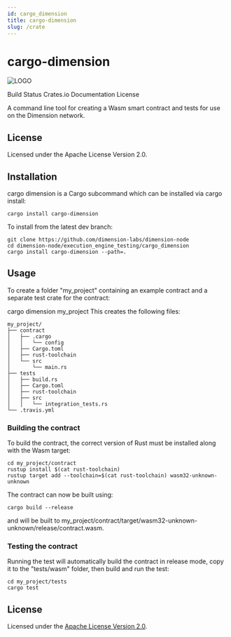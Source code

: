 ```yaml
---
id: cargo_dimension
title: cargo-dimension
slug: /crate
---
```


# cargo-dimension

![LOGO](https://raw.githubusercontent.com/dimension-labs/dimension-node/master/images/dimension-association-logo-primary.svg)

Build Status Crates.io Documentation License

A command line tool for creating a Wasm smart contract and tests for use on the Dimension network.

## License

Licensed under the Apache License Version 2.0.

## Installation

cargo dimension is a Cargo subcommand which can be installed via cargo install:

```
cargo install cargo-dimension
```

To install from the latest dev branch:

```
git clone https://github.com/dimension-labs/dimension-node
cd dimension-node/execution_engine_testing/cargo_dimension
cargo install cargo-dimension --path=.
```

## Usage

To create a folder "my_project" containing an example contract and a separate test crate for the contract:

cargo dimension my_project This creates the following files:

```
my_project/
├── contract
│   ├── .cargo
│   │   └── config
│   ├── Cargo.toml
│   ├── rust-toolchain
│   └── src
│       └── main.rs
├── tests
│   ├── build.rs
│   ├── Cargo.toml
│   ├── rust-toolchain
│   ├── src
│   │   └── integration_tests.rs
└── .travis.yml
```

### Building the contract

To build the contract, the correct version of Rust must be installed along with the Wasm target:

```
cd my_project/contract
rustup install $(cat rust-toolchain)
rustup target add --toolchain=$(cat rust-toolchain) wasm32-unknown-unknown
```

The contract can now be built using:

```
cargo build --release
```

and will be built to my_project/contract/target/wasm32-unknown-unknown/release/contract.wasm.

### Testing the contract

Running the test will automatically build the contract in release mode, copy it to the "tests/wasm" folder, then build and run the test:

```
cd my_project/tests
cargo test
```

## License

Licensed under the [Apache License Version 2.0](https://github.com/dimension-labs/dimension-node/blob/master/LICENSE).
